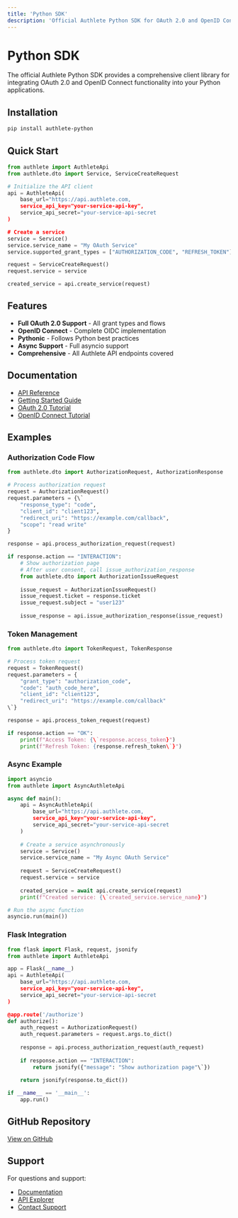 ```yaml
---
title: 'Python SDK'
description: 'Official Authlete Python SDK for OAuth 2.0 and OpenID Connect'
---
```


# Python SDK

The official Authlete Python SDK provides a comprehensive client library for integrating OAuth 2.0 and OpenID Connect functionality into your Python applications.

## Installation

```bash
pip install authlete-python
```

## Quick Start

```python
from authlete import AuthleteApi
from authlete.dto import Service, ServiceCreateRequest

# Initialize the API client
api = AuthleteApi(
    base_url="https://api.authlete.com,
    service_api_key="your-service-api-key",
    service_api_secret="your-service-api-secret
)

# Create a service
service = Service()
service.service_name = "My OAuth Service"
service.supported_grant_types = ["AUTHORIZATION_CODE", "REFRESH_TOKEN"]

request = ServiceCreateRequest()
request.service = service

created_service = api.create_service(request)
```

## Features

- **Full OAuth 2.0 Support** - All grant types and flows
- **OpenID Connect** - Complete OIDC implementation
- **Pythonic** - Follows Python best practices
- **Async Support** - Full asyncio support
- **Comprehensive** - All Authlete API endpoints covered

## Documentation

- [API Reference](/api-reference)
- [Getting Started Guide](/getting-started)
- [OAuth 2.0 Tutorial](/tutorials/oauth-tutorial)
- [OpenID Connect Tutorial](/tutorials/oidc-tutorial)

## Examples

### Authorization Code Flow

```python
from authlete.dto import AuthorizationRequest, AuthorizationResponse

# Process authorization request
request = AuthorizationRequest()
request.parameters = {\`
    "response_type": "code",
    "client_id": "client123",
    "redirect_uri": "https://example.com/callback",
    "scope": "read write"
}

response = api.process_authorization_request(request)

if response.action == "INTERACTION":
    # Show authorization page
    # After user consent, call issue_authorization_response
    from authlete.dto import AuthorizationIssueRequest
    
    issue_request = AuthorizationIssueRequest()
    issue_request.ticket = response.ticket
    issue_request.subject = "user123"
    
    issue_response = api.issue_authorization_response(issue_request)
```

### Token Management

```python
from authlete.dto import TokenRequest, TokenResponse

# Process token request
request = TokenRequest()
request.parameters = {
    "grant_type": "authorization_code",
    "code": "auth_code_here",
    "client_id": "client123",
    "redirect_uri": "https://example.com/callback"
\`}

response = api.process_token_request(request)

if response.action == "OK":
    print(f"Access Token: {\`response.access_token}")
    print(f"Refresh Token: {response.refresh_token\`}")
```

### Async Example

```python
import asyncio
from authlete import AsyncAuthleteApi

async def main():
    api = AsyncAuthleteApi(
        base_url="https://api.authlete.com,
        service_api_key="your-service-api-key",
        service_api_secret="your-service-api-secret
    )
    
    # Create a service asynchronously
    service = Service()
    service.service_name = "My Async OAuth Service"
    
    request = ServiceCreateRequest()
    request.service = service
    
    created_service = await api.create_service(request)
    print(f"Created service: {\`created_service.service_name}")

# Run the async function
asyncio.run(main())
```

### Flask Integration

```python
from flask import Flask, request, jsonify
from authlete import AuthleteApi

app = Flask(__name__)
api = AuthleteApi(
    base_url="https://api.authlete.com,
    service_api_key="your-service-api-key",
    service_api_secret="your-service-api-secret
)

@app.route('/authorize')
def authorize():
    auth_request = AuthorizationRequest()
    auth_request.parameters = request.args.to_dict()
    
    response = api.process_authorization_request(auth_request)
    
    if response.action == "INTERACTION":
        return jsonify({"message": "Show authorization page"\`})
    
    return jsonify(response.to_dict())

if __name__ == '__main__':
    app.run()
```

## GitHub Repository

[View on GitHub](https://github.com/authlete/authlete-python)

## Support

For questions and support:
- [Documentation](/reference/knowledge-base)
- [API Explorer](/tools/api-explorer)
- [Contact Support](https://www.authlete.com/contact/)
